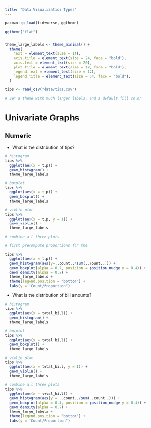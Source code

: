```yaml
---
title: "Data Visualization Types"
---
```


```r
pacman::p_load(tidyverse, ggthemr)

ggthemr("flat")


theme_large_labels <- theme_minimal() +
  theme(
    text = element_text(size = 14),
    axis.title = element_text(size = 24, face = "bold"),
    axis.text = element_text(size = 20),
    plot.title = element_text(size = 18, face = "bold"),
    legend.text = element_text(size = 12),
    legend.title = element_text(size = 14, face = "bold"),
  )


```

```r
tips <- read_csv("data/tips.csv")

# Set a theme with much larger labels, and a default fill color
```

# Univariate Graphs

## Numeric

- What is the distribution of tips?

```r
# histogram
tips %>% 
  ggplot(aes(x = tip)) +
  geom_histogram() + 
  theme_large_labels
```

```r
# boxplot
tips %>% 
  ggplot(aes(x = tip)) +
  geom_boxplot() + 
  theme_large_labels
```

```r
# violin plot
tips %>% 
  ggplot(aes(x = tip, y = 1)) +
  geom_violin() + 
  theme_large_labels
```

```r
# combine all three plots

# first precompute proportions for the 

tips %>% 
  ggplot(aes(x = tip)) +
  geom_histogram(aes(y=..count../sum(..count..))) +
  geom_boxplot(alpha = 0.5, position = position_nudge(y = 0.4)) +
  geom_density(alpha = 0.5) +
  theme_large_labels +
  theme(legend.position = "bottom") + 
  labs(y = "Count/Proportion")

```


- What is the distribution of bill amounts?

```r
# histogram
tips %>% 
  ggplot(aes(x = total_bill)) +
  geom_histogram() + 
  theme_large_labels
```

```r
# boxplot
tips %>% 
  ggplot(aes(x = total_bill)) +
  geom_boxplot() + 
  theme_large_labels
```

```r
# violin plot
tips %>% 
  ggplot(aes(x = total_bill, y = 1)) +
  geom_violin() + 
  theme_large_labels
```

```r
# combine all three plots
tips %>% 
  ggplot(aes(x = total_bill)) +
  geom_histogram(aes(y = ..count../sum(..count..))) +
  geom_boxplot(alpha = 0.5, position = position_nudge(y = 0.4)) +
  geom_density(alpha = 0.5) +
  theme_large_labels +
  theme(legend.position = "bottom") + 
  labs(y = "Count/Proportion")
```